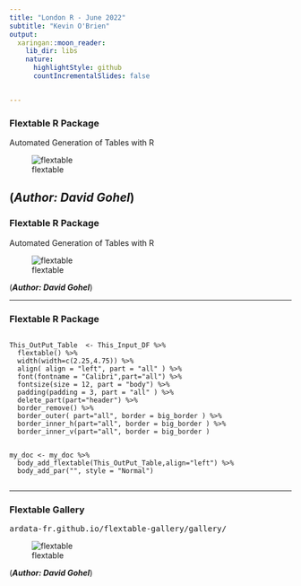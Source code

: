 ```yaml
---
title: "London R - June 2022"
subtitle: "Kevin O'Brien"
output:
  xaringan::moon_reader:
    lib_dir: libs
    nature:
      highlightStyle: github
      countIncrementalSlides: false


---
```


### Flextable R Package

Automated Generation of Tables with R

![flextable](flextable/flextable-r-package.PNG)

(***Author: David Gohel***)
---

### Flextable R Package

Automated Generation of Tables with R

![flextable](flextable/flextable-r-package-2.PNG)

(***Author: David Gohel***)

---

### Flextable R Package

<pre><code>
This_OutPut_Table  <- This_Input_DF %>% 
  flextable() %>% 
  width(width=c(2.25,4.75)) %>%  
  align( align = "left", part = "all" ) %>%
  font(fontname = "Calibri",part="all") %>%
  fontsize(size = 12, part = "body") %>%
  padding(padding = 3, part = "all" ) %>%
  delete_part(part="header") %>%
  border_remove() %>%
  border_outer( part="all", border = big_border ) %>%
  border_inner_h(part="all", border = big_border ) %>%
  border_inner_v(part="all", border = big_border ) 


my_doc <- my_doc %>% 
  body_add_flextable(This_OutPut_Table,align="left") %>%
  body_add_par("", style = "Normal")

</code></pre>

---

### Flextable Gallery

<tt> ardata-fr.github.io/flextable-gallery/gallery/ </tt>

![flextable](flextable/gallery.PNG)

(***Author: David Gohel***)
